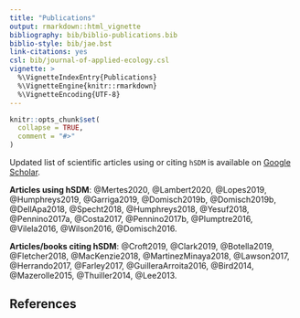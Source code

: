 ```yaml
---
title: "Publications"
output: rmarkdown::html_vignette
bibliography: bib/biblio-publications.bib
biblio-style: bib/jae.bst
link-citations: yes
csl: bib/journal-of-applied-ecology.csl
vignette: >
  %\VignetteIndexEntry{Publications}
  %\VignetteEngine{knitr::rmarkdown}
  %\VignetteEncoding{UTF-8}
---
```


```r
knitr::opts_chunk$set(
  collapse = TRUE,
  comment = "#>"
)
```

Updated list of scientific articles using or citing `hSDM` is available on [Google Scholar](https://scholar.google.fr/scholar?start=0&hl=fr&as_sdt=2005&cites=13416572550730321875&scipsc=).

**Articles using hSDM**: @Mertes2020, @Lambert2020, @Lopes2019, @Humphreys2019, @Garriga2019, @Domisch2019b, @Domisch2019b, @DellApa2018, @Specht2018, @Humphreys2018, @Yesuf2018, @Pennino2017a, @Costa2017, @Pennino2017b, @Plumptre2016, @Vilela2016, @Wilson2016, @Domisch2016.

**Articles/books citing hSDM**: @Croft2019, @Clark2019, @Botella2019, @Fletcher2018, @MacKenzie2018, @MartinezMinaya2018, @Lawson2017, @Herrando2017, @Farley2017, @GuilleraArroita2016, @Bird2014, @Mazerolle2015, @Thuiller2014, @Lee2013.

## References